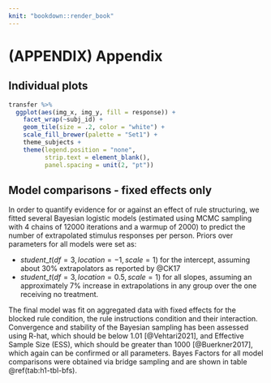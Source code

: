 ```yaml
---
knit: "bookdown::render_book"
---
```


# (APPENDIX) Appendix {-}

## Individual plots

```r
transfer %>% 
  ggplot(aes(img_x, img_y, fill = response)) +
    facet_wrap(~subj_id) +
    geom_tile(size = .2, color = "white") +
    scale_fill_brewer(palette = "Set1") +
    theme_subjects +
    theme(legend.position = "none",
          strip.text = element_blank(),
          panel.spacing = unit(2, "pt"))
```

## Model comparisons - fixed effects only

In order to quantify evidence for or against an effect of rule structuring, we fitted several Bayesian logistic models (estimated using MCMC sampling with 4 chains of 12000 iterations and a warmup of 2000) to predict the number of extrapolated stimulus responses per person. Priors over parameters for all models were set as:

- $student\_t(df = 3, location = -1, scale = 1)$ for the intercept, assuming about 30% extrapolators as reported by @CK17
- $student\_t(df = 3, location = 0.5, scale = 1)$ for all slopes, assuming an approximately 7% increase in extrapolations in any group over the one receiving no treatment.

The final model was fit on aggregated data with fixed effects for the blocked rule condition, the rule instructions condition and their interaction. Convergence and stability of the Bayesian sampling has been assessed using R-hat, which should be below 1.01 [@Vehtari2021], and Effective Sample Size (ESS), which should be greater than 1000 [@Buerkner2017], which again can be confirmed or all parameters. Bayes Factors for all model comparisons were obtained via bridge sampling and are shown in table \@ref(tab:h1-tbl-bfs). 